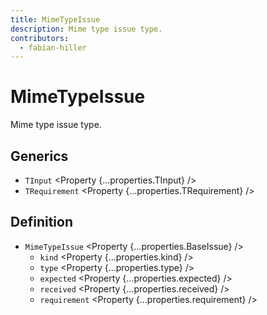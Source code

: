 ```yaml
---
title: MimeTypeIssue
description: Mime type issue type.
contributors:
  - fabian-hiller
---
```



# MimeTypeIssue

Mime type issue type.

## Generics

- `TInput` <Property {...properties.TInput} />
- `TRequirement` <Property {...properties.TRequirement} />

## Definition

- `MimeTypeIssue` <Property {...properties.BaseIssue} />
  - `kind` <Property {...properties.kind} />
  - `type` <Property {...properties.type} />
  - `expected` <Property {...properties.expected} />
  - `received` <Property {...properties.received} />
  - `requirement` <Property {...properties.requirement} />
